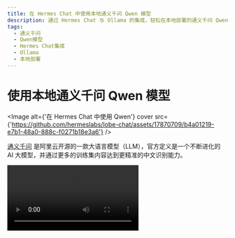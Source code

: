 ```yaml
---
title: 在 Hermes Chat 中使用本地通义千问 Qwen 模型
description: 通过 Hermes Chat 与 Ollama 的集成，轻松在本地部署的通义千问 Qwen 模型中进行对话。学习如何安装和选择 Qwen 模型。
tags:
  - 通义千问
  - Qwen模型
  - Hermes Chat集成
  - Ollama
  - 本地部署
---
```


# 使用本地通义千问 Qwen 模型

<Image alt={'在 Hermes Chat 中使用 Qwen'} cover src={'https://github.com/hermeslabs/lobe-chat/assets/17870709/b4a01219-e7b1-48a0-888c-f0271b18e3a6'} />

[通义千问](https://github.com/QwenLM/Qwen1.5) 是阿里云开源的一款大语言模型（LLM），官方定义是一个不断进化的 AI 大模型，并通过更多的训练集内容达到更精准的中文识别能力。

<Video src="https://github.com/hermeslabs/lobe-chat/assets/28616219/31e5f625-8dc4-4a5f-a5fd-d28d0457782d" />

现在，通过 Hermes Chat 与 [Ollama](https://ollama.com/) 的集成，你可以轻松地在 Hermes Chat 中使用 通义千问。

本文档将指导你如何在 Hermes Chat 中使用通义千问本地部署版：

<Steps>
  ### 本地安装 Ollama

  首先，你需要安装 Ollama，安装过程请查阅 [Ollama 使用文件](/zh/docs/usage/providers/ollama)。

  ### 用 Ollama 拉取 Qwen 模型到本地

  在安装完成 Ollama 后，你可以通过以下命令安装 Qwen 模型，以 14b 模型为例：

  ```bash
  ollama pull qwen:14b
  ```

  <Image alt={'使用 Ollama 拉取 Qwen 模型'} height={473} inStep src={'https://github.com/hermeslabs/lobe-chat/assets/1845053/fe34fdfe-c2e4-4d6a-84d7-4ebc61b2516a'} />

  ### 选择 Qwen 模型

  在会话页面中，选择模型面板打开，然后选择 Qwen 模型。

  <Image alt={'模型选择面板中选择 Qwen 模型'} height={430} inStep src={'https://github.com/hermeslabs/lobe-chat/assets/28616219/e0608cca-f62f-414a-bc55-28a61ba21f14'} />

  <Callout type={'info'}>
    如果你没有在模型选择面板中看到 Ollama 服务商，请查阅 [与 Ollama
    集成](/zh/docs/self-hosting/examples/ollama) 了解如何在 Hermes Chat 中开启 Ollama 服务商。
  </Callout>
</Steps>

接下来，你就可以使用 Hermes Chat 与本地 Qwen 模型对话了。
